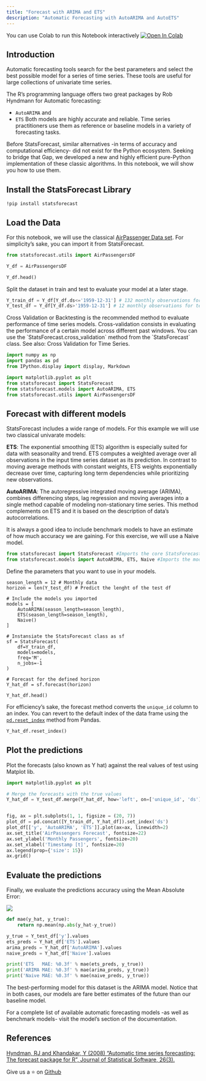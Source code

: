 ```yaml
---
title: "Forecast with ARIMA and ETS"
description: "Automatic Forecasting with AutoARIMA and AutoETS"
---
```


<Tip>
You can use Colab to run this Notebook interactively <a href="https://colab.research.google.com/github/Nixtla/statsforecast/blob/main/nbs/examples/Getting_Started_with_Auto_Arima_and_ETS.ipynb" target="_parent"><img src="https://colab.research.google.com/assets/colab-badge.svg" alt="Open In Colab"/></a>
</Tip>

## Introduction 

Automatic forecasting tools search for the best parameters and select the best possible model for a series of time series. These tools are useful for large collections of univariate time series.

The R’s programming language offers two great packages by Rob Hyndmann for Automatic forecasting:

- `AutoARIMA` and
- `ETS`
Both models are highly accurate and reliable. Time series practitioners use them as reference or baseline models in a variety of forecasting tasks.

Before StatsForecast, similar alternatives -in terms of accuracy and computational efficiency- did not exist for the Python ecosystem. Seeking to bridge that Gap, we developed a new and highly efficient pure-Python implementation of these classic algorithms. In this notebook, we will show you how to use them.



## Install the StatsForecast Library

```
!pip install statsforecast
```


## Load the Data

For this notebook, we will use the classical [AirPassenger Data set](https://www.kaggle.com/datasets/rakannimer/air-passengers). For simplicity’s sake, you can import it from StatsForecast.

```python 
from statsforecast.utils import AirPassengersDF

Y_df = AirPassengersDF

Y_df.head()
```

Split the dataset in train and test to evaluate your model at a later stage.


```python 
Y_train_df = Y_df[Y_df.ds<='1959-12-31'] # 132 monthly observations for train
Y_test_df = Y_df[Y_df.ds>'1959-12-31'] # 12 monthly observations for test
```

<Tip>
Cross Validation or Backtesting is the recommended method to evaluate performance of time series models. Cross-validation consists in evaluating the performance of a certain model across different past windows. You can use the `StatsForecast.cross_validation` method from the `StatsForecast` class. See also: Cross Validation for Time Series.
</Tip>


```python 
import numpy as np
import pandas as pd
from IPython.display import display, Markdown

import matplotlib.pyplot as plt
from statsforecast import StatsForecast
from statsforecast.models import AutoARIMA, ETS
from statsforecast.utils import AirPassengersDF
```


## Forecast with different models

StatsForecast includes a wide range of models. For this example we will use two classical univarate models:

**ETS**: The exponential smoothing (ETS) algorithm is especially suited for data with seasonality and trend. ETS computes a weighted average over all observations in the input time series dataset as its prediction. In contrast to moving average methods with constant weights, ETS weights exponentially decrease over time, capturing long term dependencies while prioritizing new observations.

**AutoARIMA**: The autoregressive integrated moving average (ARIMA), combines differencing steps, lag regression and moving averages into a single method capable of modeling non-stationary time series. This method complements on ETS and it is based on the description of data’s autocorrelations.

It is always a good idea to include benchmark models to have an estimate of how much accuracy we are gaining. For this exercise, we will use a Naive model.

```python 
from statsforecast import StatsForecast #Imports the core StatsForecast class
from statsforecast.models import AutoARIMA, ETS, Naive #Imports the models you will use
```

Define the parameters that you want to use in your models.


```
season_length = 12 # Monthly data 
horizon = len(Y_test_df) # Predict the lenght of the test df

# Include the models you imported
models = [
    AutoARIMA(season_length=season_length),
    ETS(season_length=season_length),
    Naive()
]

# Instansiate the StatsForecast class as sf
sf = StatsForecast(
    df=Y_train_df,
    models=models,
    freq='M', 
    n_jobs=-1
)

# Forecast for the defined horizon
Y_hat_df = sf.forecast(horizon)

Y_hat_df.head()
```


For efficiency’s sake, the forecast method converts the `unique_id` column to an index. You can revert to the default index of the data frame using the [`pd.reset_index`](https://pandas.pydata.org/docs/reference/api/pandas.DataFrame.reset_index.html) method from Pandas.

```python 
Y_hat_df.reset_index()
```


## Plot the predictions

Plot the forecasts (also known as Y hat) against the real values of test using Matplot lib.

```python 
import matplotlib.pyplot as plt
```
```python 
# Merge the forecasts with the true values
Y_hat_df = Y_test_df.merge(Y_hat_df, how='left', on=['unique_id', 'ds'])


fig, ax = plt.subplots(1, 1, figsize = (20, 7))
plot_df = pd.concat([Y_train_df, Y_hat_df]).set_index('ds')
plot_df[['y', 'AutoARIMA', 'ETS']].plot(ax=ax, linewidth=2)
ax.set_title('AirPassengers Forecast', fontsize=22)
ax.set_ylabel('Monthly Passengers', fontsize=20)
ax.set_xlabel('Timestamp [t]', fontsize=20)
ax.legend(prop={'size': 15})
ax.grid()
```


## Evaluate the predictions

Finally, we evaluate the predictions accuracy using the Mean Absolute Error:

![](/mae.png)

```python 
def mae(y_hat, y_true):
    return np.mean(np.abs(y_hat-y_true))

y_true = Y_test_df['y'].values
ets_preds = Y_hat_df['ETS'].values
arima_preds = Y_hat_df['AutoARIMA'].values
naive_preds = Y_hat_df['Naive'].values

print('ETS   MAE: %0.3f' % mae(ets_preds, y_true))
print('ARIMA MAE: %0.3f' % mae(arima_preds, y_true))
print('Naive MAE: %0.3f' % mae(naive_preds, y_true))
```

The best-performing model for this dataset is the ARIMA model. Notice that in both cases, our models are fare better estimates of the future than our baseline model.

<Tip>
For a complete list of available automatic forecasting models -as well as benchmark models- visit the model’s section of the documentation.
</Tip>



## References
[Hyndman, RJ and Khandakar, Y (2008) “Automatic time series forecasting: The forecast package for R”, Journal of Statistical Software, 26(3).](https://www.jstatsoft.org/article/view/v027i03)

Give us a ⭐ on [Github](https://github.com/nixtla/statsforecast)

